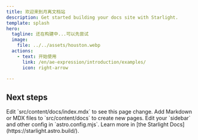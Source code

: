 ```yaml
---
title: 欢迎来到月离文档站
description: Get started building your docs site with Starlight.
template: splash
hero:
  tagline: 还在构建中...可以先尝试
  image:
    file: ../../assets/houston.webp
  actions:
    - text: 开始使用
      link: /en/ae-expression/introduction/examples/
      icon: right-arrow

---
```



## Next steps

<CardGrid stagger>
	<Card title="Update content" icon="pencil">
		Edit `src/content/docs/index.mdx` to see this page change.
	</Card>
	<Card title="Add new content" icon="add-document">
		Add Markdown or MDX files to `src/content/docs` to create new pages.
	</Card>
	<Card title="Configure your site" icon="setting">
		Edit your `sidebar` and other config in `astro.config.mjs`.
	</Card>
	<Card title="Read the docs" icon="open-book">
		Learn more in [the Starlight Docs](https://starlight.astro.build/).
	</Card>
</CardGrid>
